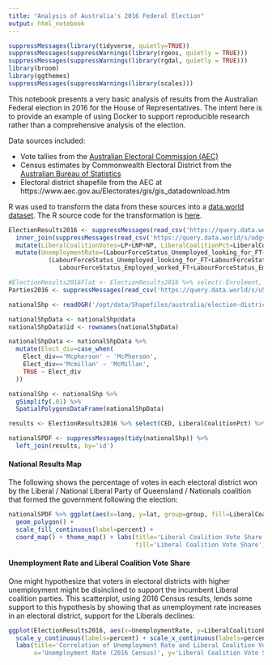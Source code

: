 ```yaml
---
title: "Analysis of Australia's 2016 Federal Election"
output: html_notebook
---
```


```r
suppressMessages(library(tidyverse, quietly=TRUE))
suppressMessages(suppressWarnings(library(rgeos, quietly = TRUE)))
suppressMessages(suppressWarnings(library(rgdal, quietly = TRUE)))
library(broom)
library(ggthemes)
suppressMessages(suppressWarnings(library(scales)))
```

This notebook presents a very basic analysis of results from the Australian Federal election in 2016 for the House of Representatives.  The intent here is to provide an example of using Docker to support reproducible research rather than a comprehensive analysis of the election.

Data sources included:

* Vote tallies from the [Australian Electoral Commission (AEC)](https://results.aec.gov.au/20499/Website/HouseDownloadsMenu-20499-Csv.htm)
* Census estimates by Commonwealth Electoral District from the [Australian Bureau of Statistics](http://www.abs.gov.au/websitedbs/censushome.nsf/home/tablebuilder)
* Electoral district shapefile from the AEC at https://www.aec.gov.au/Electorates/gis/gis_datadownload.htm

R was used to transform the data from these sources into a [data.world dataset](https://data.world/scottcame/australian-federal-election-2016). The R source code for the transformation is [here](https://github.com/scottcame/elections-data/blob/master/australia-elections/AustraliaElection.R).

```r

ElectionResults2016 <- suppressMessages(read_csv('https://query.data.world/s/rdtdjo6gianfc64voj3pbnfpdueadv')) %>%
  inner_join(suppressMessages(read_csv('https://query.data.world/s/odgvs4f5uy66gg5hrovs6jct5mdx26')), by='CED') %>%
  mutate(LiberalCoalitionVotes=LP+LNP+NP, LiberalCoalitionPct=LiberalCoalitionVotes/Turnout) %>%
  mutate(UnemploymentRate=(LabourForceStatus_Unemployed_looking_for_FT+LabourForceStatus_Unemployed_looking_for_PT) /
           (LabourForceStatus_Unemployed_looking_for_FT+LabourForceStatus_Unemployed_looking_for_PT+
              LabourForceStatus_Employed_worked_FT+LabourForceStatus_Employed_worked_PT+LabourForceStatus_Employed_away_from_work))

#ElectionResults2016Flat <- ElectionResults2016 %>% select(-Enrolment, -Turnout, -WinningParty) %>% gather('Party', 'Votes', -CED, -DivisionID, -State)
Parties2016 <- suppressMessages(read_csv('https://query.data.world/s/u52ol56qmsvldxxkmrtzrno345pc4m'))

nationalShp <- readOGR('/opt/data/Shapefiles/australia/election-districts/national/COM_ELB.TAB', layer="COM_ELB", stringsAsFactors = FALSE, verbose=FALSE)

nationalShpData <- nationalShp@data
nationalShpData$id <- rownames(nationalShpData)

nationalShpData <- nationalShpData %>%
  mutate(Elect_div=case_when(
    Elect_div=='Mcpherson' ~ 'McPherson',
    Elect_div=='Mcmillan' ~ 'McMillan',
    TRUE ~ Elect_div
  ))

nationalShp <- nationalShp %>%
  gSimplify(.01) %>%
  SpatialPolygonsDataFrame(nationalShpData)

results <- ElectionResults2016 %>% select(CED, LiberalCoalitionPct) %>% inner_join(nationalShpData, by=c('CED'='Elect_div'))

nationalSPDF <- suppressMessages(tidy(nationalShp)) %>%
  left_join(results, by='id')

```

#### National Results Map

The following shows the percentage of votes in each electoral district won by the Liberal / National Liberal Party of Queensland / Nationals coalition that formed the government following the election:

```r
nationalSPDF %>% ggplot(aes(x=long, y=lat, group=group, fill=LiberalCoalitionPct)) +
  geom_polygon() +
  scale_fill_continuous(label=percent) +
  coord_map() + theme_map() + labs(title='Liberal Coalition Vote Share', subtitle='By Electoral District, 2016 Federal Election for House of Representatives',
                                   fill='Liberal Coalition Vote Share')
```

#### Unemployment Rate and Liberal Coalition Vote Share

One might hypothesize that voters in electoral districts with higher unemployment might be disinclined to support the incumbent Liberal coalition parties.  This scatterplot, using 2016 Census results, lends some support to this hypothesis by showing that as unemployment rate increases in an electoral district, support for the Liberals declines:

```r
ggplot(ElectionResults2016, aes(x=UnemploymentRate, y=LiberalCoalitionPct)) + geom_point() + geom_smooth(method='lm') +
  scale_y_continuous(labels=percent) + scale_x_continuous(labels=percent) +
  labs(title='Correlation of Unemployment Rate and Liberal Coalition Vote Share', subtitle='By Electoral District, 2016 Federal Election for House of Representatives',
       x='Unemployment Rate (2016 Census)', y='Liberal Coalition Vote Share')
```
